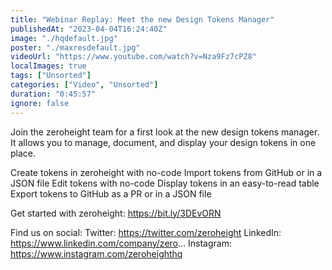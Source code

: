 ```yaml
---
title: "Webinar Replay: Meet the new Design Tokens Manager"
publishedAt: "2023-04-04T16:24:40Z"
image: "./hqdefault.jpg"
poster: "./maxresdefault.jpg"
videoUrl: "https://www.youtube.com/watch?v=Nza9Fz7cPZ8"
localImages: true
tags: ["Unsorted"]
categories: ["Video", "Unsorted"]
duration: "0:45:57"
ignore: false
---
```


Join the zeroheight team for a first look at the new design tokens manager. It allows you to manage, document, and display your design tokens in one place.

Create tokens in zeroheight with no-code
Import tokens from GitHub or in a JSON file
Edit tokens with no-code
Display tokens in an easy-to-read table
Export tokens to GitHub as a PR or in a JSON file

Get started with zeroheight: https://bit.ly/3DEvORN

Find us on social:
Twitter: https://twitter.com/zeroheight
LinkedIn: https://www.linkedin.com/company/zero...
Instagram: https://www.instagram.com/zeroheighthq
